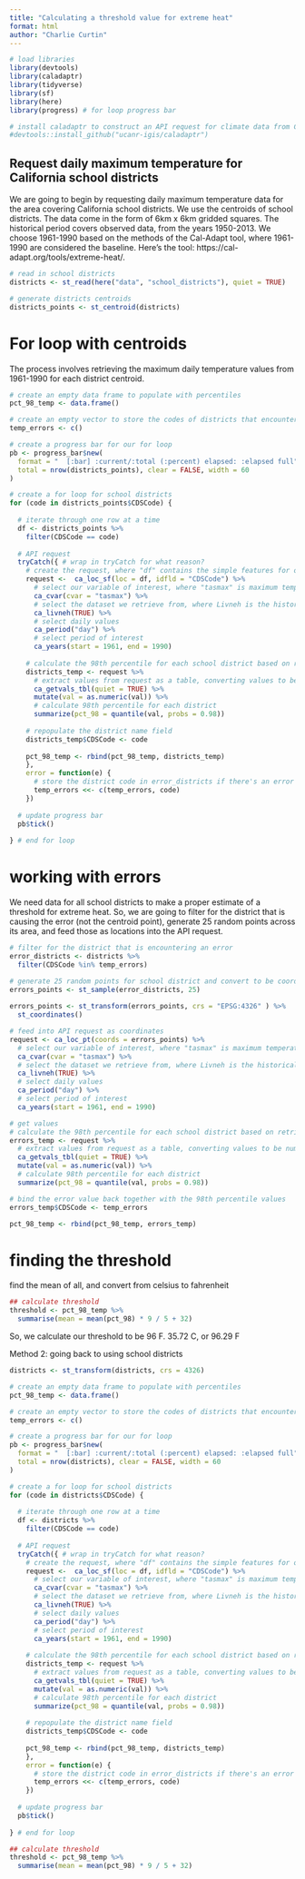 ```yaml
---
title: "Calculating a threshold value for extreme heat"
format: html
author: "Charlie Curtin"
---
```


```r
# load libraries
library(devtools)
library(caladaptr)
library(tidyverse)
library(sf)
library(here)
library(progress) # for loop progress bar

# install caladaptr to construct an API request for climate data from Cal-Adapt
#devtools::install_github("ucanr-igis/caladaptr")
```

## Request daily maximum temperature for California school districts

We are going to begin by requesting daily maximum temperature data for the area covering California school districts. We use the centroids of school districts. The data come in the form of 6km x 6km gridded squares. The historical period covers observed data, from the years 1950-2013. We choose 1961-1990 based on the methods of the Cal-Adapt tool, where 1961-1990 are considered the baseline. Here's the tool: https://cal-adapt.org/tools/extreme-heat/.

```r
# read in school districts
districts <- st_read(here("data", "school_districts"), quiet = TRUE)

# generate districts centroids
districts_points <- st_centroid(districts)
```

# For loop with centroids

The process involves retrieving the maximum daily temperature values from 1961-1990 for each district centroid.

```r
# create an empty data frame to populate with percentiles
pct_98_temp <- data.frame()

# create an empty vector to store the codes of districts that encounter an error
temp_errors <- c()

# create a progress bar for our for loop
pb <- progress_bar$new(
  format = "  [:bar] :current/:total (:percent) elapsed: :elapsed full",
  total = nrow(districts_points), clear = FALSE, width = 60
)

# create a for loop for school districts
for (code in districts_points$CDSCode) {
   
  # iterate through one row at a time
  df <- districts_points %>% 
    filter(CDSCode == code)
  
  # API request
  tryCatch({ # wrap in tryCatch for what reason?
    # create the request, where "df" contains the simple features for our locations, and we use "CDSCode" as the unique identifier
    request <-  ca_loc_sf(loc = df, idfld = "CDSCode") %>% 
      # select our variable of interest, where "tasmax" is maximum temperature
      ca_cvar(cvar = "tasmax") %>% 
      # select the dataset we retrieve from, where Livneh is the historical climate observations
      ca_livneh(TRUE) %>% 
      # select daily values
      ca_period("day") %>% 
      # select period of interest
      ca_years(start = 1961, end = 1990)
    
    # calculate the 98th percentile for each school district based on retrieved data
    districts_temp <- request %>% 
      # extract values from request as a table, converting values to be numeric
      ca_getvals_tbl(quiet = TRUE) %>%
      mutate(val = as.numeric(val)) %>% 
      # calculate 98th percentile for each district
      summarize(pct_98 = quantile(val, probs = 0.98))
    
    # repopulate the district name field
    districts_temp$CDSCode <- code
    
    pct_98_temp <- rbind(pct_98_temp, districts_temp)
    },
    error = function(e) {
      # store the district code in error_districts if there's an error
      temp_errors <<- c(temp_errors, code)
    })
  
  # update progress bar
  pb$tick()
  
} # end for loop
```

# working with errors

We need data for all school districts to make a proper estimate of a threshold for extreme heat. So, we are going to filter for the district that is causing the error (not the centroid point), generate 25 random points across its area, and feed those as locations into the API request.

```r
# filter for the district that is encountering an error
error_districts <- districts %>% 
  filter(CDSCode %in% temp_errors)

# generate 25 random points for school district and convert to be coordinates
errors_points <- st_sample(error_districts, 25)
  
errors_points <- st_transform(errors_points, crs = "EPSG:4326" ) %>% 
  st_coordinates()

# feed into API request as coordinates
request <- ca_loc_pt(coords = errors_points) %>% 
  # select our variable of interest, where "tasmax" is maximum temperature
  ca_cvar(cvar = "tasmax") %>% 
  # select the dataset we retrieve from, where Livneh is the historical climate observations
  ca_livneh(TRUE) %>% 
  # select daily values
  ca_period("day") %>% 
  # select period of interest
  ca_years(start = 1961, end = 1990)

# get values
# calculate the 98th percentile for each school district based on retrieved data
errors_temp <- request %>% 
  # extract values from request as a table, converting values to be numeric
  ca_getvals_tbl(quiet = TRUE) %>%
  mutate(val = as.numeric(val)) %>% 
  # calculate 98th percentile for each district
  summarize(pct_98 = quantile(val, probs = 0.98))

# bind the error value back together with the 98th percentile values
errors_temp$CDSCode <- temp_errors

pct_98_temp <- rbind(pct_98_temp, errors_temp)
```

# finding the threshold

find the mean of all, and convert from celsius to fahrenheit

```r
## calculate threshold
threshold <- pct_98_temp %>% 
  summarise(mean = mean(pct_98) * 9 / 5 + 32)
```


So, we calculate our threshold to be 96 F. 35.72 C, or 96.29 F


Method 2: going back to using school districts

```r
districts <- st_transform(districts, crs = 4326)

# create an empty data frame to populate with percentiles
pct_98_temp <- data.frame()

# create an empty vector to store the codes of districts that encounter an error
temp_errors <- c()

# create a progress bar for our for loop
pb <- progress_bar$new(
  format = "  [:bar] :current/:total (:percent) elapsed: :elapsed full",
  total = nrow(districts), clear = FALSE, width = 60
)

# create a for loop for school districts
for (code in districts$CDSCode) {
   
  # iterate through one row at a time
  df <- districts %>% 
    filter(CDSCode == code)
  
  # API request
  tryCatch({ # wrap in tryCatch for what reason?
    # create the request, where "df" contains the simple features for our locations, and we use "CDSCode" as the unique identifier
    request <-  ca_loc_sf(loc = df, idfld = "CDSCode") %>% 
      # select our variable of interest, where "tasmax" is maximum temperature
      ca_cvar(cvar = "tasmax") %>% 
      # select the dataset we retrieve from, where Livneh is the historical climate observations
      ca_livneh(TRUE) %>% 
      # select daily values
      ca_period("day") %>% 
      # select period of interest
      ca_years(start = 1961, end = 1990)
    
    # calculate the 98th percentile for each school district based on retrieved data
    districts_temp <- request %>% 
      # extract values from request as a table, converting values to be numeric
      ca_getvals_tbl(quiet = TRUE) %>%
      mutate(val = as.numeric(val)) %>% 
      # calculate 98th percentile for each district
      summarize(pct_98 = quantile(val, probs = 0.98))
    
    # repopulate the district name field
    districts_temp$CDSCode <- code
    
    pct_98_temp <- rbind(pct_98_temp, districts_temp)
    },
    error = function(e) {
      # store the district code in error_districts if there's an error
      temp_errors <<- c(temp_errors, code)
    })
  
  # update progress bar
  pb$tick()
  
} # end for loop

## calculate threshold
threshold <- pct_98_temp %>% 
  summarise(mean = mean(pct_98) * 9 / 5 + 32)
```

